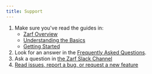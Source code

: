 ```yaml
---
title: Support
---
```


1. Make sure you've read the guides in:
   - [Zarf Overview](/)
   - [Understanding the Basics](/getting-started/understanding)
   - [Getting Started](/getting-started)
2. Look for an answer in the [Frequently Asked Questions](/faq).
3. Ask a question in [the Zarf Slack Channel](https://kubernetes.slack.com/archives/C03B6BJAUJ3)
4. [Read issues, report a bug, or request a new feature](https://github.com/zarf-dev/zarf/issues)
